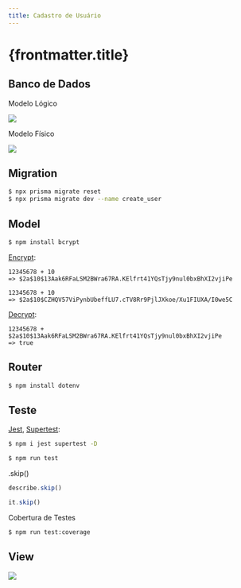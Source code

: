 ```yaml
---
title: Cadastro de Usuário
---
```



# {frontmatter.title}

<CodeTree src="/codes/expressjs/monitor-app-prismajs-user" githubUrl={true} />

## Banco de Dados

Modelo Lógico

![](/dw/imgs/expressjs/prismajs-user/monitor-db-relations-logical-model.png)

Modelo Físico

![](/dw/imgs/expressjs/prismajs-user/monitor-db-relations-physical-model.png)

## Migration

<CodePreview src="/codes/expressjs/monitor-app-prismajs-user/back/prisma/schema.prisma" />

```bash
$ npx prisma migrate reset
$ npx prisma migrate dev --name create_user
```

## Model

```bash
$ npm install bcrypt
```

[Encrypt](https://bcrypt-generator.com/):

```text
12345678 + 10
=> $2a$10$13Aak6RFaLSM2BWra67RA.KElfrt41YQsTjy9nul0bxBhXI2vjiPe
```

```text
12345678 + 10
=> $2a$10$CZHQV57ViPynbUbeffLU7.cTV8Rr9PjlJXkoe/Xu1FIUXA/I0we5C
```

[Decrypt](https://bcrypt-generator.com/):

```text
12345678 + $2a$10$13Aak6RFaLSM2BWra67RA.KElfrt41YQsTjy9nul0bxBhXI2vjiPe
=> true
```


<CodePreview src="/codes/expressjs/monitor-app-prismajs-user/back/src/models/Users.js" />

<CodePreview src="/codes/expressjs/monitor-app-prismajs-user/back/src/models/Pings.js" highlightLines="26-32,46-52" />

## Router

```bash
$ npm install dotenv
```

<CodePreview src="/codes/expressjs/monitor-app-prismajs-user/back/.env.example" />

<CodePreview src="/codes/expressjs/monitor-app-prismajs-user/back/src/index.js" highlightLines="2" />

<CodePreview src="/codes/expressjs/monitor-app-prismajs-user/back/src/routes.js"  highlightLines="157-173" />

<CodePreview src="/codes/expressjs/monitor-app-prismajs-user/back/requests.http" highlightLines="85-114" />

## Teste

[Jest](https://jestjs.io/), [Supertest](https://github.com/ladjs/supertest):

```bash
$ npm i jest supertest -D

$ npm run test
```

<CodePreview src="/codes/expressjs/monitor-app-prismajs-user/back/src/routes.test.js" highlightLines="17-21,236-260" />

.skip()

```js
describe.skip()

it.skip()
```

Cobertura de Testes

<CodePreview src="/codes/expressjs/monitor-app-prismajs-user/back/package.json" />

```bash
$ npm run test:coverage
```

## View

![](/dw/imgs/expressjs/prismajs-user/signup.png)

<CodePreview src="/codes/expressjs/monitor-app-prismajs-user/front/signup.html" />

<CodePreview src="/codes/expressjs/monitor-app-prismajs-user/front/js/signup.js" />
